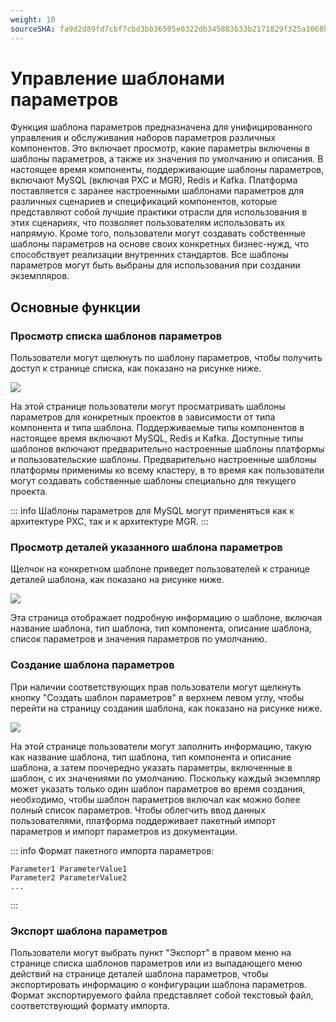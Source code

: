 ```yaml
---
weight: 10
sourceSHA: fa9d2d89fd7cbf7cbd3bb36505e0322db345883b33b2171829f325a1068bc7ed
---
```


# Управление шаблонами параметров

Функция шаблона параметров предназначена для унифицированного управления и обслуживания наборов параметров различных компонентов. Это включает просмотр, какие параметры включены в шаблоны параметров, а также их значения по умолчанию и описания. В настоящее время компоненты, поддерживающие шаблоны параметров, включают MySQL (включая PXC и MGR), Redis и Kafka. Платформа поставляется с заранее настроенными шаблонами параметров для различных сценариев и спецификаций компонентов, которые представляют собой лучшие практики отрасли для использования в этих сценариях, что позволяет пользователям использовать их напрямую. Кроме того, пользователи могут создавать собственные шаблоны параметров на основе своих конкретных бизнес-нужд, что способствует реализации внутренних стандартов. Все шаблоны параметров могут быть выбраны для использования при создании экземпляров.

## Основные функции

### Просмотр списка шаблонов параметров

Пользователи могут щелкнуть по шаблону параметров, чтобы получить доступ к странице списка, как показано на рисунке ниже.

![](../../../../../en/appservice/unified-om/para-template-mgt/functions/assets/param-template-list.png)

На этой странице пользователи могут просматривать шаблоны параметров для конкретных проектов в зависимости от типа компонента и типа шаблона. Поддерживаемые типы компонентов в настоящее время включают MySQL, Redis и Kafka. Доступные типы шаблонов включают предварительно настроенные шаблоны платформы и пользовательские шаблоны. Предварительно настроенные шаблоны платформы применимы ко всему кластеру, в то время как пользователи могут создавать собственные шаблоны специально для текущего проекта.

::: info
Шаблоны параметров для MySQL могут применяться как к архитектуре PXC, так и к архитектуре MGR.
:::

### Просмотр деталей указанного шаблона параметров

Щелчок на конкретном шаблоне приведет пользователей к странице деталей шаблона, как показано на рисунке ниже.

![](../../../../../en/appservice/unified-om/para-template-mgt/functions/assets/param-template-detail.png)

Эта страница отображает подробную информацию о шаблоне, включая название шаблона, тип шаблона, тип компонента, описание шаблона, список параметров и значения параметров по умолчанию.

### Создание шаблона параметров

При наличии соответствующих прав пользователи могут щелкнуть кнопку "Создать шаблон параметров" в верхнем левом углу, чтобы перейти на страницу создания шаблона, как показано на рисунке ниже.

![](../../../../../en/appservice/unified-om/para-template-mgt/functions/assets/create-param-template.png)

На этой странице пользователи могут заполнить информацию, такую как название шаблона, тип шаблона, тип компонента и описание шаблона, а затем поочередно указать параметры, включенные в шаблон, с их значениями по умолчанию. Поскольку каждый экземпляр может указать только один шаблон параметров во время создания, необходимо, чтобы шаблон параметров включал как можно более полный список параметров. Чтобы облегчить ввод данных пользователями, платформа поддерживает пакетный импорт параметров и импорт параметров из документации.

::: info
Формат пакетного импорта параметров:

```
Parameter1 ParameterValue1
Parameter2 ParameterValue2
...
```

:::

### Экспорт шаблона параметров

Пользователи могут выбрать пункт "Экспорт" в правом меню на странице списка шаблонов параметров или из выпадающего меню действий на странице деталей шаблона параметров, чтобы экспортировать информацию о конфигурации шаблона параметров. Формат экспортируемого файла представляет собой текстовый файл, соответствующий формату импорта.
